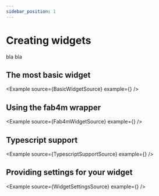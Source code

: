 ```yaml
---
sidebar_position: 1
---
```



# Creating widgets

bla bla

## The most basic widget

<Example source={BasicWidgetSource} example={<BasicWidget />} />

## Using the fab4m wrapper

<Example source={Fab4mWidgetSource} example={<Fab4mWidget />} />

## Typescript support
<Example source={TypescriptSupportSource} example={<TypescriptSupport />} />

## Providing settings for your widget
<Example source={WidgetSettingsSource} example={<WidgetSettings />} />
